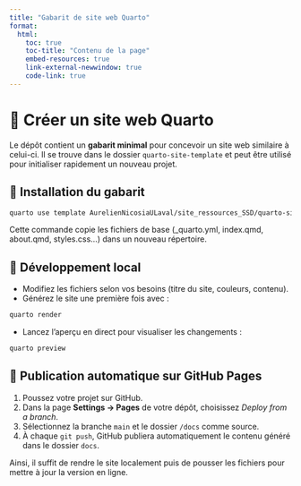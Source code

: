 ```yaml
---
title: "Gabarit de site web Quarto"
format:
  html:
    toc: true
    toc-title: "Contenu de la page"
    embed-resources: true
    link-external-newwindow: true
    code-link: true
---
```


# 🔸 Créer un site web Quarto

Le dépôt contient un **gabarit minimal** pour concevoir un site web similaire à celui-ci.
Il se trouve dans le dossier `quarto-site-template` et peut être utilisé pour
initialiser rapidement un nouveau projet.

## 🔧 Installation du gabarit

```bash
quarto use template AurelienNicosiaULaval/site_ressources_SSD/quarto-site-template
```

Cette commande copie les fichiers de base (_quarto.yml, index.qmd, about.qmd,
styles.css…) dans un nouveau répertoire.

## 🔨 Développement local

- Modifiez les fichiers selon vos besoins (titre du site, couleurs, contenu).
- Générez le site une première fois avec :

```bash
quarto render
```

- Lancez l’aperçu en direct pour visualiser les changements :

```bash
quarto preview
```

## 💾 Publication automatique sur GitHub Pages

1. Poussez votre projet sur GitHub.
2. Dans la page **Settings → Pages** de votre dépôt, choisissez
   *Deploy from a branch*.
3. Sélectionnez la branche `main` et le dossier `/docs` comme source.
4. À chaque `git push`, GitHub publiera automatiquement le contenu généré dans
   le dossier `docs`.

Ainsi, il suffit de rendre le site localement puis de pousser les fichiers pour
mettre à jour la version en ligne.
